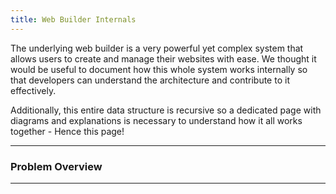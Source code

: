 ```yaml
---
title: Web Builder Internals
---
```


The underlying web builder is a very powerful yet complex system that allows users to create and manage their websites with ease.
We thought it would be useful to document how this whole system works internally so that developers can understand the architecture and contribute to it effectively.

Additionally, this entire data structure is recursive so a dedicated page with diagrams and explanations is necessary to understand how it all works together - Hence this page!

---

### Problem Overview

---